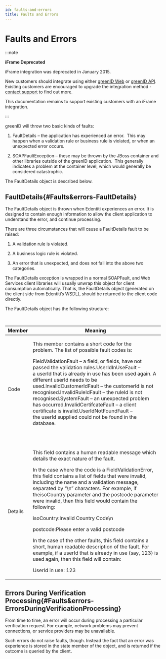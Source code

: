 ```yaml
---
id: faults-and-errors
title: Faults and Errors
---
```


# Faults and Errors

:::note

**iFrame Deprecated**

iFrame integration was deprecated in January 2015.

New customers should integrate using either [greenID Web](https://vixverify.atlassian.net/wiki/spaces/GREEN/pages/8880210/greenID+Web) or [greenID API](https://vixverify.atlassian.net/wiki/spaces/GREEN/pages/8880212/greenID+API). Existing customers are encouraged to upgrade the integration method - [contact support](mailto\:support@edentiti.com) to find out more.

This documentation remains to support existing customers with an iFrame integration.

:::

greenID will throw two basic kinds of faults:

1. FaultDetails – the application has experienced an error.  This may happen when a validation rule or business rule is violated, or when an unexpected error occurs.

2. SOAPFaultException – these may be thrown by the JBoss container and other libraries outside of the greenID application.  This generally indicates a problem at the container level, which would generally be considered catastrophic.

The FaultDetails object is described below.

## FaultDetails{#Faults&errors-FaultDetails}

The FaultDetails object is thrown when Edentiti experiences an error. It is designed to contain enough information to allow the client application to understand the error, and continue processing.  

There are three circumstances that will cause a FaultDetails fault to be raised: 

1. A validation rule is violated.  

2. A business logic rule is violated.  

3. An error that is unexpected, and does not fall into the above two categories.  

The FaultDetails exception is wrapped in a normal SOAPFault, and Web Services client libraries will usually unwrap this object for client consumption automatically. That is, the FaultDetails object (generated on the client side from Edentiti’s WSDL), should be returned to the client code directly.

The FaultDetails object has the following structure:  

 

| **Member** | **Meaning**                                                                                                                                                                                                                                                                                                                                                                                                                                                                                                                                                                                                                                                                                                                                                        |
| ---------- | ------------------------------------------------------------------------------------------------------------------------------------------------------------------------------------------------------------------------------------------------------------------------------------------------------------------------------------------------------------------------------------------------------------------------------------------------------------------------------------------------------------------------------------------------------------------------------------------------------------------------------------------------------------------------------------------------------------------------------------------------------------------ |
| Code       | <p>This member contains a short code for the problem. The list of possible fault codes is:</p><p>FieldValidationFault – a field, or fields, have not passed the validation rules.UserIdInUseFault – a userId that is already in use has been used again. A different userId needs to be used.InvalidCustomerIdFault – the customerId is not recognised.InvalidRuleIdFault – the ruleId is not recognised.SystemFault – an unexpected problem has occurred.InvalidCertifcateFault – a client certificate is invalid.UserIdNotFoundFault – the userId supplied could not be found in the database.</p><p> </p>                                                                                                                                                       |
| Details    | <p>This field contains a human readable message which details the exact nature of the fault.</p><p>In the case where the code is a FieldValidationError, this field contains a list of fields that were invalid, including the name and a validation message, separated by “\n” characters. For example, if theisoCountry parameter and the postcode parameter were invalid, then this field would contain the following:</p><p>isoCountry\:Invalid Country Code\n</p><p>postcode\:Please enter a valid postcode</p><p>In the case of the other faults, this field contains a short, human readable description of the fault. For example, if a userId that is already in use (say, 123) is used again, then this field will contain:</p><p>UserId in use: 123</p> |

## Errors During Verification Processing{#Faults&errors-ErrorsDuringVerificationProcessing}

From time to time, an error will occur during processing a particular verification request. For example, network problems may prevent connections, or service providers may be unavailable.

Such errors do not raise faults, though. Instead the fact that an error was experience is stored in the state member of the object, and is returned if the outcome is queried by the client.
